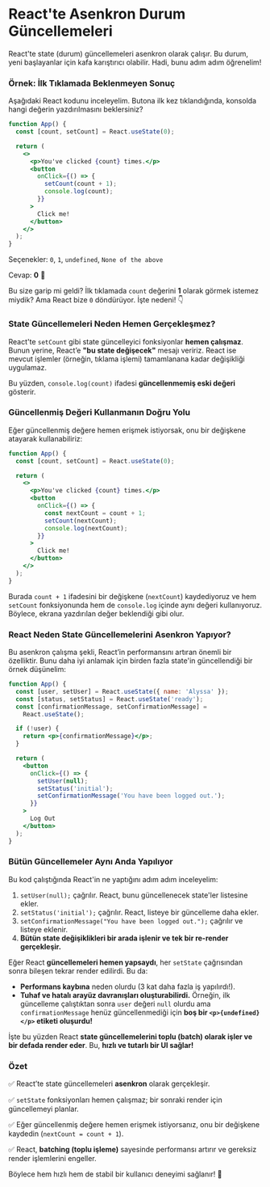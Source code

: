# React'te Asenkron Durum Güncellemeleri

React'te state (durum) güncellemeleri asenkron olarak çalışır. Bu durum, yeni başlayanlar için kafa karıştırıcı olabilir. Hadi, bunu adım adım öğrenelim!

### Örnek: İlk Tıklamada Beklenmeyen Sonuç

Aşağıdaki React kodunu inceleyelim. Butona ilk kez tıklandığında, konsolda hangi değerin yazdırılmasını beklersiniz?

```jsx
function App() {
  const [count, setCount] = React.useState(0);

  return (
    <>
      <p>You've clicked {count} times.</p>
      <button
        onClick={() => {
          setCount(count + 1);
          console.log(count);
        }}
      >
        Click me!
      </button>
    </>
  );
}
```

Seçenekler: `0`, `1`, `undefined`, `None of the above`

Cevap: **0** 🎯

Bu size garip mi geldi? İlk tıklamada `count` değerini **1** olarak görmek istemez miydik? Ama React bize `0` döndürüyor. İşte nedeni! 👇

### State Güncellemeleri Neden Hemen Gerçekleşmez?

React'te `setCount` gibi state güncelleyici fonksiyonlar **hemen çalışmaz**. Bunun yerine, React’e **"bu state değişecek"** mesajı veririz. React ise mevcut işlemler (örneğin, tıklama işlemi) tamamlanana kadar değişikliği uygulamaz.

Bu yüzden, `console.log(count)` ifadesi **güncellenmemiş eski değeri** gösterir.

### Güncellenmiş Değeri Kullanmanın Doğru Yolu

Eğer güncellenmiş değere hemen erişmek istiyorsak, onu bir değişkene atayarak kullanabiliriz:

```jsx
function App() {
  const [count, setCount] = React.useState(0);

  return (
    <>
      <p>You've clicked {count} times.</p>
      <button
        onClick={() => {
          const nextCount = count + 1;
          setCount(nextCount);
          console.log(nextCount);
        }}
      >
        Click me!
      </button>
    </>
  );
}
```

Burada `count + 1` ifadesini bir değişkene (`nextCount`) kaydediyoruz ve hem `setCount` fonksiyonunda hem de `console.log` içinde aynı değeri kullanıyoruz. Böylece, ekrana yazdırılan değer beklendiği gibi olur.

### React Neden State Güncellemelerini Asenkron Yapıyor?

Bu asenkron çalışma şekli, React’in performansını artıran önemli bir özelliktir. Bunu daha iyi anlamak için birden fazla state'in güncellendiği bir örnek düşünelim:

```jsx
function App() {
  const [user, setUser] = React.useState({ name: 'Alyssa' });
  const [status, setStatus] = React.useState('ready');
  const [confirmationMessage, setConfirmationMessage] =
    React.useState();

  if (!user) {
    return <p>{confirmationMessage}</p>;
  }

  return (
    <button
      onClick={() => {
        setUser(null);
        setStatus('initial');
        setConfirmationMessage('You have been logged out.');
      }}
    >
      Log Out
    </button>
  );
}
```

### **Bütün Güncellemeler Aynı Anda Yapılıyor**

Bu kod çalıştığında React'in ne yaptığını adım adım inceleyelim:

1. `setUser(null);` çağrılır. React, bunu güncellenecek state'ler listesine ekler.
2. `setStatus('initial');` çağrılır. React, listeye bir güncelleme daha ekler.
3. `setConfirmationMessage("You have been logged out.");` çağrılır ve listeye eklenir.
4. **Bütün state değişiklikleri bir arada işlenir ve tek bir re-render gerçekleşir.**

Eğer React **güncellemeleri hemen yapsaydı**, her `setState` çağrısından sonra bileşen tekrar render edilirdi. Bu da:

- **Performans kaybına** neden olurdu (3 kat daha fazla iş yapılırdı!).
- **Tuhaf ve hatalı arayüz davranışları oluşturabilirdi.** Örneğin, ilk güncelleme çalıştıktan sonra `user` değeri `null` olurdu ama `confirmationMessage` henüz güncellenmediği için **boş bir `<p>{undefined}</p>` etiketi oluşurdu!**

İşte bu yüzden React **state güncellemelerini toplu (batch) olarak işler ve bir defada render eder**. Bu, **hızlı ve tutarlı bir UI sağlar!**

### Özet

✅ React’te state güncellemeleri **asenkron** olarak gerçekleşir.

✅ `setState` fonksiyonları hemen çalışmaz; bir sonraki render için güncellemeyi planlar.

✅ Eğer güncellenmiş değere hemen erişmek istiyorsanız, onu bir değişkene kaydedin (`nextCount = count + 1`).

✅ React, **batching (toplu işleme)** sayesinde performansı artırır ve gereksiz render işlemlerini engeller.

Böylece hem hızlı hem de stabil bir kullanıcı deneyimi sağlanır! 🚀
